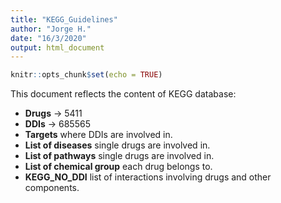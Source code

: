 ---
title: "KEGG_Guidelines"
author: "Jorge H."
date: "16/3/2020"
output: html_document
---

```{r setup, include=FALSE}
knitr::opts_chunk$set(echo = TRUE)
```

This document reflects the content of KEGG database:

+ **Drugs** -> 5411
+ **DDIs** -> 685565
+ **Targets** where DDIs are involved in.
+ **List of diseases** single drugs are involved in.
+ **List of pathways** single drugs are involved in.
+ **List of chemical group** each drug belongs to.
+ **KEGG_NO_DDI** list of interactions involving drugs and other components.


